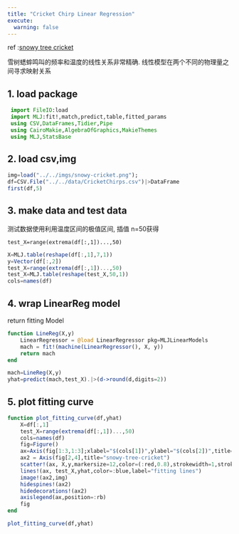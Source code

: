 ```yaml
---
title: "Cricket Chirp Linear Regression"
execute:
  warning: false
---
```


:::{.callout-note title="info"}
 ref :[snowy tree cricket](https://www.britannica.com/animal/snowy-tree-cricket)

 雪树蟋蟀鸣叫的频率和温度的线性关系非常精确. 线性模型在两个不同的物理量之间寻求映射关系
:::

## 1. load package
```julia
 import FileIO:load
 import MLJ:fit!,match,predict,table,fitted_params
 using CSV,DataFrames,Tidier,Pipe
 using CairoMakie,AlgebraOfGraphics,MakieThemes
 using MLJ,StatsBase
```

## 2. load csv,img
```julia
img=load("../../imgs/snowy-cricket.png");
df=CSV.File("../../data/CricketChirps.csv")|>DataFrame
first(df,5)
```

## 3.  make data and test data

测试数据使用利用温度区间的极值区间, 插值 n=50获得

`test_X=range(extrema(df[:,1])...,50)`

```julia
X=MLJ.table(reshape(df[:,1],7,1))
y=Vector(df[:,2])
test_X=range(extrema(df[:,1])...,50)
test_X=MLJ.table(reshape(test_X,50,1))
cols=names(df)
```

## 4. wrap LinearReg model
return  fitting Model
```julia
function LineReg(X,y)
    LinearRegressor = @load LinearRegressor pkg=MLJLinearModels
    mach = fit!(machine(LinearRegressor(), X, y))
    return mach
end
```

```julia
mach=LineReg(X,y)
yhat=predict(mach,test_X).|>(d->round(d,digits=2))
```

## 5. plot fitting curve
```julia
function plot_fitting_curve(df,yhat)
    X=df[:,1]
    test_X=range(extrema(df[:,1])...,50)
    cols=names(df)
    fig=Figure()
    ax=Axis(fig[1:3,1:3];xlabel="$(cols[1])",ylabel="$(cols[2])",title="cricket-chirp")
    ax2 = Axis(fig[2,4],title="snowy-tree-cricket")
    scatter!(ax, X,y,markersize=12,color=(:red,0.8),strokewidth=1,strokecolor=:black,label="origin data")
    lines!(ax, test_X,yhat,color=:blue,label="fitting lines")
    image!(ax2,img)
    hidespines!(ax2)
    hidedecorations!(ax2)
    axislegend(ax,position=:rb)
    fig
end

plot_fitting_curve(df,yhat)
```
